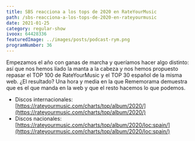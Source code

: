 ```yaml
---
title: SBS reacciona a los tops de 2020 en RateYourMusic
path: /sbs-reacciona-a-los-tops-de-2020-en-rateyourmusic
date: 2021-01-25
category: regular-show
ivoox: 64428336
featuredImage: ../images/posts/podcast-rym.png
programNumber: 36
---
```


Empezamos el año con ganas de marcha y queríamos hacer algo distinto: así que nos hemos líado la manta a la cabeza y nos hemos propuesto repasar el TOP 100 de RateYourMusic y el TOP 30 español de la misma web. ¿El resultado? Una hora y media en la que Rememorama demuestra que es el que manda en la web y que el resto hacemos lo que podemos.

- Discos internacionales: [https://rateyourmusic.com/charts/top/album/2020/](https://rateyourmusic.com/charts/top/album/2020/)
- Discos nacionales: [https://rateyourmusic.com/charts/top/album/2020/loc:spain/](https://rateyourmusic.com/charts/top/album/2020/loc:spain/)
